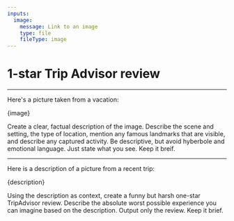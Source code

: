 ```yaml
---
inputs:
  image:
    message: Link to an image
    type: file
    fileType: image
---
```


# 1-star Trip Advisor review

---

Here's a picture taken from a vacation:

{image}

Create a clear, factual description of the image. Describe the scene and setting, the type of location, mention any famous landmarks that are visible, and describe any captured activity. Be descriptive, but avoid hyberbole and emotional language. Just state what you see. Keep it breif.

<GenerateText name="description" model="ollama:llava-phi3" />

---

Here is a description of a picture from a recent trip:

{description}

Using the description as context, create a funny but harsh one-star TripAdvisor review. Describe the absolute worst possible experience you can imagine based on the description. Output only the review. Keep it brief.

<GenerateText name="review" model="ollama:llama3.1" />
